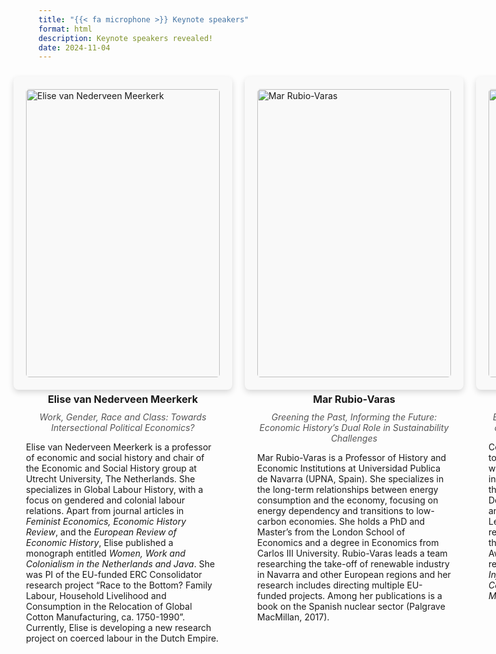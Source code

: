 ```yaml
---
title: "{{< fa microphone >}} Keynote speakers"
format: html
description: Keynote speakers revealed!
date: 2024-11-04
---
```


<style>
/* Container for the cards */
.container {
  display: grid;
  grid-template-columns: repeat(3, minmax(350px, 1fr)); /* Keep the card layout */
  gap: 20px;
  padding: 10px;
  margin-left: -50px; /* Shift the entire container to the left */
}

/* Ensuring responsiveness for smaller screens */
@media (max-width: 768px) {
  .container {
    grid-template-columns: 1fr;
    margin-left: 0; /* Reset left margin for mobile */
  }
}

/* Styling each speaker card */
.speaker-card {
  background-color: #f9f9f9;
  padding: 20px;
  border-radius: 8px;
  box-shadow: 0 4px 10px rgba(0, 0, 0, 0.15);
  transition: transform 0.2s;
  max-width: 400px; /* Set a max width for larger screens */
  margin: 0 auto; /* Center each card within its grid column */
}

/* Hover effect */
.speaker-card:hover {
  transform: scale(1.02);
}

/* Speaker photo styling */
.speaker-photo {
  width: 100%; /* Ensure image spans the width of the card */
  border-radius: 5px;
  margin-bottom: 15px;
}

/* Speaker name styling */
.speaker-name {
  font-size: 1.15em; /* Slightly smaller font size */
  margin-top: 10px;
  font-weight: bold;
  text-align: center;
}

/* Keynote title styling */
.keynote-title {
  font-style: italic;
  color: #555;
  font-size: 1em; /* Reduced font size for long titles */
  margin: 10px 0;
  text-align: center;
}
</style>

<div class="container">

<div class="speaker-card">
  <img src="assets/EvMN.jpg" alt="Elise van Nederveen Meerkerk" class="speaker-photo">
  <div class="speaker-name">Elise van Nederveen Meerkerk</div>
  <div class="keynote-title">Work, Gender, Race and Class: Towards Intersectional Political Economics?</div>
  <p>Elise van Nederveen Meerkerk is a professor of economic and social history and chair of the Economic and Social History group at Utrecht University, The Netherlands. She specializes in Global Labour History, with a focus on gendered and colonial labour relations. Apart from journal articles in <em>Feminist Economics, Economic History Review</em>, and the <em>European Review of Economic History</em>, Elise published a monograph entitled <em>Women, Work and Colonialism in the Netherlands and Java</em>. She was PI of the EU-funded ERC Consolidator research project “Race to the Bottom? Family Labour, Household Livelihood and Consumption in the Relocation of Global Cotton Manufacturing, ca. 1750-1990”. Currently, Elise is developing a new research project on coerced labour in the Dutch Empire.</p>
</div>

<div class="speaker-card">
  <img src="assets/MRV.jpg" alt="Mar Rubio-Varas" class="speaker-photo">
  <div class="speaker-name">Mar Rubio-Varas</div>
  <div class="keynote-title">Greening the Past, Informing the Future: Economic History's Dual Role in Sustainability Challenges</div>
  <p>Mar Rubio-Varas is a Professor of History and Economic Institutions at Universidad Publica de Navarra (UPNA, Spain). She specializes in the long-term relationships between energy consumption and the economy, focusing on energy dependency and transitions to low-carbon economies. She holds a PhD and Master’s from the London School of Economics and a degree in Economics from Carlos III University. Rubio-Varas leads a team researching the take-off of renewable industry in Navarra and other European regions and her research includes directing multiple EU-funded projects. Among her publications is a book on the Spanish nuclear sector (Palgrave MacMillan, 2017).</p>
</div>

<div class="speaker-card">
  <img src="assets/CAH.jpg" alt="César A. Hidalgo" class="speaker-photo">
  <div class="speaker-name">César A. Hidalgo</div>
  <div class="keynote-title">Big Data and Machine Learning Explorations of Economic History and Collective Memory</div>
  <p>César A. Hidalgo is known for his contributions to economic complexity and for his applied work on data visualization and artificial intelligence. Hidalgo is a tenured professor at the Toulouse School of Economics’ Department of Social and Behavioral Sciences and the head of the Center for Collective Learning. Hidalgo's contributions have been recognized with numerous awards, including the 2018 Lagrange Prize and three Webby Awards. He has authored dozens of peer-reviewed papers and three books: <em>Why Information Grows</em>, <em>The Atlas of Economic Complexity</em>, and <em>How Humans Judge Machines</em>.</p>
</div>

</div>
